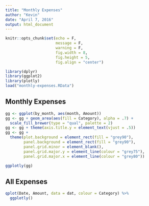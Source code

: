 ```yaml
---
title: "Monthly Expenses"
author: "Kevin"
date: "April 7, 2016"
output: html_document
---
```


```r
knitr::opts_chunk$set(echo = F, 
                      message = F, 
                      warning = F, 
                      fig.width = 8, 
                      fig.height = 5, 
                      fig.align = "center")
```

```r
library(dplyr)
library(ggplot2)
library(plotly)
load("monthly-expenses.RData")
```

## Monthly Expenses

```r
gg <- ggplot(by_month, aes(month, Amount)) 
gg <- gg + geom_area(aes(fill = Category), alpha = .7) + 
  scale_fill_brewer(type = "qual", palette = 2)
gg <- gg + theme(axis.title.y = element_text(vjust = .5))
gg <- gg + 
  theme(plot.background = element_rect(fill = "grey90"), 
        panel.background = element_rect(fill = "grey90"), 
        panel.grid.minor = element_blank(), 
        panel.grid.major.y = element_line(colour = "grey75"), 
        panel.grid.major.x = element_line(colour = "grey80"))

ggplotly(gg)

```

## All Expenses

```r
qplot(Date, Amount, data = dat, colour = Category) %>% 
  ggplotly()
```

